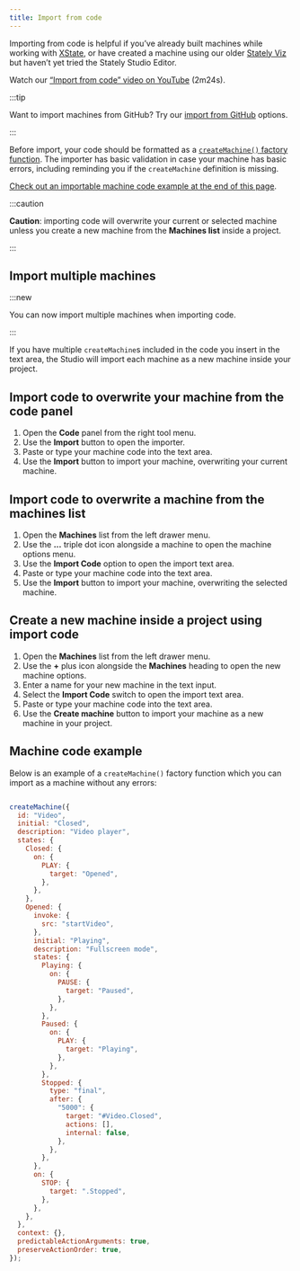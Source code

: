 ```yaml
---
title: Import from code
---
```


Importing from code is helpful if you’ve already built machines while working with [XState](/xstate/intro.mdx), or have created a machine using our older [Stately Viz](https://stately.ai/viz) but haven’t yet tried the Stately Studio Editor.

Watch our [“Import from code” video on YouTube](https://www.youtube.com/watch?v=DAoIFaugDLo) (2m24s).

:::tip

Want to import machines from GitHub? Try our [import from GitHub](/import-from-github.mdx) options.

:::

Before import, your code should be formatted as a [`createMachine()` factory function](https://xstate.js.org/docs/guides/machines.html). The importer has basic validation in case your machine has basic errors, including reminding you if the `createMachine` definition is missing. 

[Check out an importable machine code example at the end of this page](#machine-code-example).

:::caution

**Caution**: importing code will overwrite your current or selected machine unless you create a new machine from the **Machines list** inside a project.

:::

## Import multiple machines

:::new

You can now import multiple machines when importing code.

:::

If you have multiple `createMachine`s included in the code you insert in the text area, the Studio will import each machine as a new machine inside your project.

## Import code to overwrite your machine from the code panel

1. Open the **Code** panel from the right tool menu.
2. Use the **Import** button to open the importer.
3. Paste or type your machine code into the text area.
4. Use the **Import** button to import your machine, overwriting your current machine.

## Import code to overwrite a machine from the machines list

1. Open the **Machines** list from the left drawer menu.
2. Use the **...** triple dot icon alongside a machine to open the machine options menu.
3. Use the **Import Code** option to open the import text area.
5. Paste or type your machine code into the text area.
6. Use the **Import** button to import your machine, overwriting the selected machine.

## Create a new machine inside a project using import code

1. Open the **Machines** list from the left drawer menu.
2. Use the **+** plus icon alongside the **Machines** heading to open the new machine options.
3. Enter a name for your new machine in the text input.
4. Select the **Import Code** switch to open the import text area.
5. Paste or type your machine code into the text area.
6. Use the **Create machine** button to import your machine as a new machine in your project.

## Machine code example

Below is an example of a `createMachine()` factory function which you can import as a machine without any errors:

```js

createMachine({
  id: "Video",
  initial: "Closed",
  description: "Video player",
  states: {
    Closed: {
      on: {
        PLAY: {
          target: "Opened",
        },
      },
    },
    Opened: {
      invoke: {
        src: "startVideo",
      },
      initial: "Playing",
      description: "Fullscreen mode",
      states: {
        Playing: {
          on: {
            PAUSE: {
              target: "Paused",
            },
          },
        },
        Paused: {
          on: {
            PLAY: {
              target: "Playing",
            },
          },
        },
        Stopped: {
          type: "final",
          after: {
            "5000": {
              target: "#Video.Closed",
              actions: [],
              internal: false,
            },
          },
        },
      },
      on: {
        STOP: {
          target: ".Stopped",
        },
      },
    },
  },
  context: {},
  predictableActionArguments: true,
  preserveActionOrder: true,
});

```